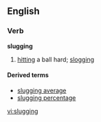 ==English==

===Verb===
'''slugging'''

#{{US}} [[hitting]] a ball hard; [[slogging]]

====Derived terms====
*[[slugging average]]
*[[slugging percentage]]

[[vi:slugging]]